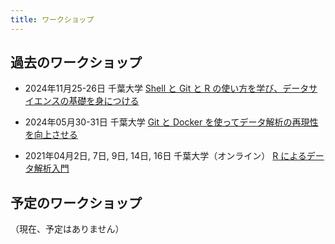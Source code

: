 ```yaml
---
title: ワークショップ
---
```


## 過去のワークショップ

- 2024年11月25-26日 千葉大学 [Shell と Git と R の使い方を学び、データサイエンスの基礎を身につける](https://swcarpentry-ja.github.io/2024-11-25-chiba/)

- 2024年05月30-31日 千葉大学 [Git と Docker を使ってデータ解析の再現性を向上させる](https://swcarpentry-ja.github.io/2024-05-30-chiba)

- 2021年04月2日, 7日, 9日, 14日, 16日 千葉大学（オンライン） [R によるデータ解析入門](https://swcarpentry-ja.github.io/2021-04-02-todai-online-ja/)

## 予定のワークショップ

（現在、予定はありません）